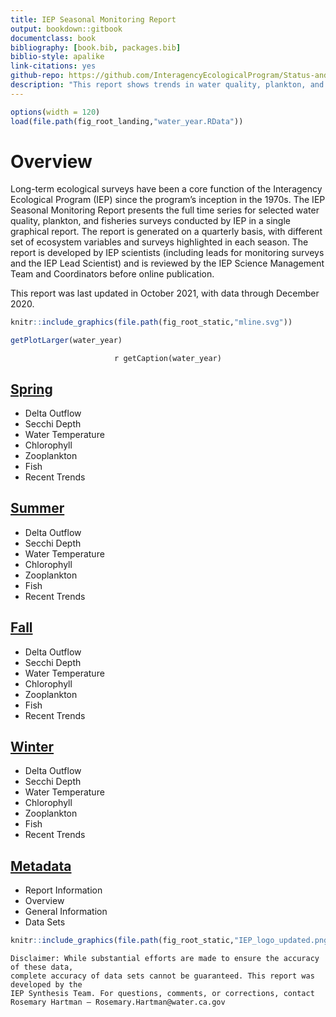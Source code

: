 ```yaml
--- 
title: IEP Seasonal Monitoring Report
output: bookdown::gitbook
documentclass: book
bibliography: [book.bib, packages.bib]
biblio-style: apalike
link-citations: yes
github-repo: https://github.com/InteragencyEcologicalProgram/Status-and-Trends
description: "This report shows trends in water quality, plankton, and fish across multiple IEP surveys."
---
```


```r
options(width = 120)
load(file.path(fig_root_landing,"water_year.RData"))
```

# Overview {#index}

Long-term ecological surveys have been a core function of the Interagency Ecological Program (IEP) since the program’s inception in the 1970s. The IEP Seasonal Monitoring Report presents the full time series for selected water quality, plankton, and fisheries surveys conducted by IEP in a single graphical report.  The report is generated on a quarterly basis, with different set of ecosystem variables and surveys highlighted in each season. The report is developed by IEP scientists (including leads for monitoring surveys and the IEP Lead Scientist) and is reviewed by the IEP Science Management Team and Coordinators before online publication.

This report was last updated in October 2021, with data through December 2020.

```r
knitr::include_graphics(file.path(fig_root_static,"mline.svg"))
```

```r
getPlotLarger(water_year)
```
<center>`r getCaption(water_year)`</center>

<h2>[Spring](Spring.html)</h2>

  * Delta Outflow
  * Secchi Depth
  * Water Temperature
  * Chlorophyll
  * Zooplankton
  * Fish
  * Recent Trends

<h2>[Summer](Summer.html)</h2>

  * Delta Outflow
  * Secchi Depth
  * Water Temperature
  * Chlorophyll
  * Zooplankton
  * Fish
  * Recent Trends

<h2>[Fall](Fall.html)</h2>

  * Delta Outflow
  * Secchi Depth
  * Water Temperature
  * Chlorophyll
  * Zooplankton
  * Fish
  * Recent Trends

<h2>[Winter](Winter.html)</h2>

  * Delta Outflow
  * Secchi Depth
  * Water Temperature
  * Chlorophyll
  * Zooplankton
  * Fish
  * Recent Trends

<h2>[Metadata](metadata.html)</h2>

  * Report Information
  * Overview
  * General Information
  * Data Sets

```r
knitr::include_graphics(file.path(fig_root_static,"IEP_logo_updated.png"))
```

```block
Disclaimer: While substantial efforts are made to ensure the accuracy of these data, 
complete accuracy of data sets cannot be guaranteed. This report was developed by the 
IEP Synthesis Team. For questions, comments, or corrections, contact 
Rosemary Hartman – Rosemary.Hartman@water.ca.gov
```


